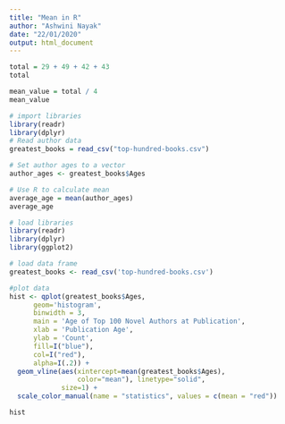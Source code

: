 ```yaml
---
title: "Mean in R"
author: "Ashwini Nayak"
date: "22/01/2020"
output: html_document
---
```


```r
total = 29 + 49 + 42 + 43
total

mean_value = total / 4
mean_value
```

```r
# import libraries
library(readr)
library(dplyr)
# Read author data
greatest_books = read_csv("top-hundred-books.csv")

# Set author ages to a vector
author_ages <- greatest_books$Ages

# Use R to calculate mean
average_age = mean(author_ages)
average_age
```

```r
# load libraries
library(readr)
library(dplyr)
library(ggplot2)

# load data frame
greatest_books <- read_csv('top-hundred-books.csv')

#plot data
hist <- qplot(greatest_books$Ages,
      geom='histogram',
      binwidth = 3,  
      main = 'Age of Top 100 Novel Authors at Publication', 
      xlab = 'Publication Age',
      ylab = 'Count',
      fill=I("blue"), 
      col=I("red"), 
      alpha=I(.2)) +
  geom_vline(aes(xintercept=mean(greatest_books$Ages),
                 color="mean"), linetype="solid",
             size=1) +
  scale_color_manual(name = "statistics", values = c(mean = "red"))

hist
```

